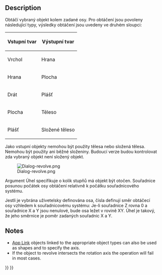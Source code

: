 <languages/>

{{Docnav
|[[Part_Extrude|Extrude]]
|[[Part_Mirror|Mirror]]
|[[Part_Workbench|Part]]
|IconL=Part_Extrude.svg
|IconR=Part_Mirror.svg
|IconC=Workbench_Part.svg
}}

<div class="mw-translate-fuzzy">
{{GuiCommand/cs|Name=Part Revolve|Name/cs=Díl Obtáčení|MenuLocation=Díl -> Obtáčení|Workbenches=[[Part_Workbench/cs|Díl]], Kompletace|SeeAlso=}}
</div>

==Description==

<div class="mw-translate-fuzzy">
Obtáčí vybraný objekt kolem zadané osy. Pro obtáčení jsou povoleny následující typy, výsledky obtáčení jsou uvedeny ve druhém sloupci:
</div>

<div class="mw-translate-fuzzy">
{| class="wikitable"
|-
! Vstupní tvar
! Výstupní tvar
|-
| Vrchol 
| Hrana
|-
| Hrana
| Plocha
|-
| Drát 
| Plášť
|-
| Plocha
| Těleso
|-
| Plášť 
| Složené těleso
|}
</div>

<div class="mw-translate-fuzzy">
Jako vstupní objekty nemohou být použity tělesa nebo složená tělesa. Nemohou být použity ani běžné složeniny. Budoucí verze budou kontrolovat zda vybraný objekt není složený objekt.
</div>

[[Image:Dialog-revolve.png]]

<div class="mw-translate-fuzzy">
Argument Úhel specifikuje o kolik stupňů má objekt být otočen. Souřadnice posunou počátek osy obtáčení relativně k počátku souřadnicového systému.
</div>

<div class="mw-translate-fuzzy">
Jestli je vybrána uživetelsky definována osa, čísla definují směr obtáčecí osy vzhledem k souřadnicovému systému: Je-li souřadnice Z rovna 0 a souřadnice X a Y jsou nenulové, bude osa ležet v rovině XY. Úhel je takový, že jeho směrnice je poměr zadaných souřadnic X a Y.
</div>

==Notes==

* [[App_Link|App Link]] objects linked to the appropriate object types can also be used as shapes and to specify the axis. {{Version|0.20}}
* If the object to revolve intersects the rotation axis the operation will fail in most cases.


{{Docnav
|[[Part_Extrude|Extrude]]
|[[Part_Mirror|Mirror]]
|[[Part_Workbench|Part]]
|IconL=Part_Extrude.svg
|IconR=Part_Mirror.svg
|IconC=Workbench_Part.svg
}}

{{Part Tools navi{{#translation:}}}}
{{Userdocnavi{{#translation:}}}}